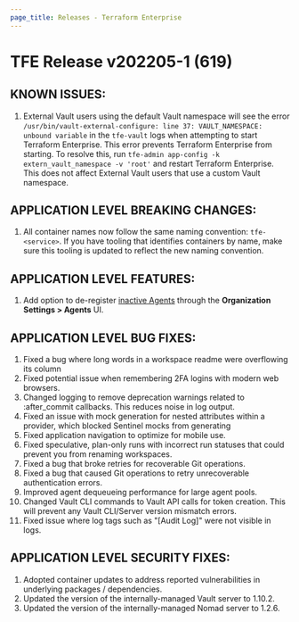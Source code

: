 ```yaml
---
page_title: Releases - Terraform Enterprise
---
```


# TFE Release v202205-1 (619)

## KNOWN ISSUES:

1. External Vault users using the default Vault namespace will see the error `/usr/bin/vault-external-configure: line 37: VAULT_NAMESPACE: unbound variable` in the `tfe-vault` logs when attempting to start Terraform Enterprise. This error prevents Terraform Enterprise from starting. To resolve this, run `tfe-admin app-config -k extern_vault_namespace -v 'root'` and restart Terraform Enterprise. This does not affect External Vault users that use a custom Vault namespace.

## APPLICATION LEVEL BREAKING CHANGES:

1. All container names now follow the same naming convention: `tfe-<service>`. If you have tooling that identifies containers by name, make sure this tooling is updated to reflect the new naming convention.

## APPLICATION LEVEL FEATURES:

1. Add option to de-register [inactive Agents](https://www.terraform.io/cloud-docs/agents#agent-capacity-usage) through the **Organization Settings > Agents** UI.

## APPLICATION LEVEL BUG FIXES:

1. Fixed a bug where long words in a workspace readme were overflowing its column
2. Fixed potential issue when remembering 2FA logins with modern web browsers.
3. Changed logging to remove deprecation warnings related to :after_commit callbacks. This reduces noise in log output.
4. Fixed an issue with mock generation for nested attributes within a provider, which blocked Sentinel mocks from generating
5. Fixed application navigation to optimize for mobile use.
6. Fixed speculative, plan-only runs with incorrect run statuses that could prevent you from renaming workspaces.
7. Fixed a bug that broke retries for recoverable Git operations.
8. Fixed a bug that caused Git operations to retry unrecoverable authentication errors.
9. Improved agent dequeueing performance for large agent pools.
10. Changed Vault CLI commands to Vault API calls for token creation. This will prevent any Vault CLI/Server version mismatch errors.
11. Fixed issue where log tags such as "[Audit Log]" were not visible in logs.

## APPLICATION LEVEL SECURITY FIXES:

1. Adopted container updates to address reported vulnerabilities in underlying packages / dependencies.
2. Updated the version of the internally-managed Vault server to 1.10.2.
3. Updated the version of the internally-managed Nomad server to 1.2.6.

